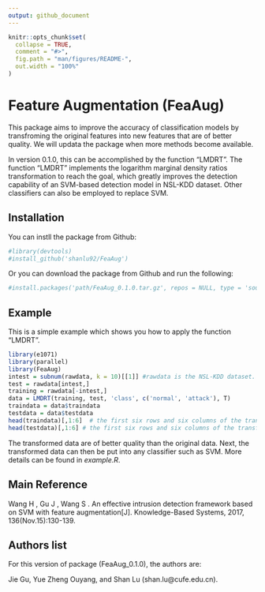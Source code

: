 ```yaml
---
output: github_document
---
```


<!-- README.md is generated from README.Rmd. Please edit that file -->

```r
knitr::opts_chunk$set(
  collapse = TRUE,
  comment = "#>",
  fig.path = "man/figures/README-",
  out.width = "100%"
)
```

# Feature Augmentation (FeaAug)
<!-- badges: start -->
<!-- badges: end -->
This package aims to improve the accuracy of classification models by transfroming the original features into new features that are of better quality. We will updata the package when more methods become available.

In version 0.1.0, this can be accomplished by the function "LMDRT". The function "LMDRT" implements the logarithm marginal density ratios transformation to reach the goal, which greatly improves the detection capability of an SVM-based detection model in NSL-KDD dataset. Other classifiers can also be employed to replace SVM.

## Installation

You can instll the package from Github:

```r
#library(devtools)
#install_github('shanlu92/FeaAug')
```

Or you can download the package from Github and run the following:

```r
#install.packages('path/FeaAug_0.1.0.tar.gz', repos = NULL, type = 'source')
```

## Example

This is a simple example which shows you how to apply the function "LMDRT".

```r
library(e1071)
library(parallel)
library(FeaAug)
intest = subnum(rawdata, k = 10)[[1]] #rawdata is the NSL-KDD dataset.
test = rawdata[intest,]
training = rawdata[-intest,]
data = LMDRT(training, test, 'class', c('normal', 'attack'), T)
traindata = data$traindata
testdata = data$testdata
head(traindata)[,1:6]  # the first six rows and six columns of the transformed train dataset
head(testdata)[,1:6] # the first six rows and six columns of the transformed test dataset
```

The transformed data are of better quality than the original data. Next, the transformed data can then be put into any classifier such as SVM. More details can be found in *example.R*.


##	Main Reference

Wang H , Gu J , Wang S . An effective intrusion detection framework based on SVM with feature augmentation[J]. Knowledge-Based Systems, 2017, 136(Nov.15):130-139. 

##	Authors list

For this version of package (FeaAug_0.1.0), the authors are:

Jie Gu, Yue Zheng Ouyang, and Shan Lu (shan.lu@cufe.edu.cn).
